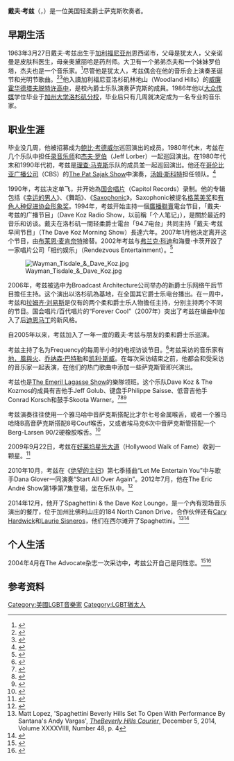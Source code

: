 {{Infobox musical artist <!-- See Wikipedia:WikiProject_Musicians -->
| name                = 戴夫·考兹<br>Dave Koz
| image               = DaveKoz.jpg
| background          = non_vocal_instrumentalist
| birth_name          = David S. Koz
| alias               = 
| birth_date          = {{birth date and age|1963|3|27}}
| death_date          = 
| origin              = {{USA}}[[加州|加州]]恩西諾
| instrument          = 薩克斯風、鋼琴、鼓、{{en-link|EWI|EWI (musical instrument)}}
| genre               = {{en-link|Smooth jazz|Smooth jazz}}
| occupation          = 音樂家、電台主持人
| years_active        = 1990年至今
| label               = [[Capitol_Records|Capitol Records]]（1990{{ndash}}2008）、[[EMI|EMI]]、[[Rendezvous_Music|Rendezvous Entertainment]]、[[Concord_Records|Concord Records]]（2009年至今）
| associated_acts     = [[Bobby_Caldwell|Bobby Caldwell]]
| website             = [http://davekoz.com davekoz.com]
}}
'''戴夫·考兹'''（{{lang|en|Dave Koz}}，{{bd|1963年|3月27日||}}）是一位美国轻柔爵士萨克斯吹奏者。

==早期生活==
1963年3月27日戴夫·考兹出生于[[加利福尼亚州|加利福尼亚州]]恩西诺市，父母是犹太人，父亲诺曼是皮肤科医生，母亲奥黛丽哈是药剂师。大卫有一个弟弟杰夫和一个妹妹罗伯塔，杰夫也是一个音乐家。<ref>{{cite news|last=Ford|first=Dave|url=http://www.sfgate.com/entertainment/article/Record-exec-radio-star-and-smooth-jazz-man-Dave-2700282.php|title=Record exec, radio star and smooth-jazz man. Dave Koz now settles into his newest groove: being an out gay man|date=August 20, 2004|publisher=sfgate.com|accessdate=2013-11-29|archive-date=2021-02-14|archive-url=https://web.archive.org/web/20210214005117/https://www.sfgate.com/entertainment/article/Record-exec-radio-star-and-smooth-jazz-man-Dave-2700282.php|dead-url=no}}</ref>尽管他是犹太人，考兹偶会在他的音乐会上演奏圣诞节和光明节歌曲。<ref>{{cite news|last=Akamatsu|first=Rhetta|url=http://www.seattlepi.com/lifestyle/blogcritics/article/Concert-Review-Dave-Koz-and-Friends-Christmas-2296128.php|title=Concert Review: Dave Koz and Friends Christmas, Cobb Energy Performing Arts Center, Atlanta, GA11/25/11|date=November 27, 2011|publisher=seattlepi.com|accessdate=2013-11-29|archive-date=2020-11-25|archive-url=https://web.archive.org/web/20201125143733/https://www.seattlepi.com/lifestyle/blogcritics/article/Concert-Review-Dave-Koz-and-Friends-Christmas-2296128.php|dead-url=no}}</ref><ref>{{cite news|last=Condran|first=Ed|url=http://www.newsobserver.com/2013/11/28/3409998/dave-koz-brings-christmas-spirit.html|title=Dave Koz brings Christmas spirit to Durham|date=November 28, 2013|publisher=newsobserver.com|accessdate=2013-11-29|archive-date=2013-12-07|archive-url=https://web.archive.org/web/20131207093326/http://www.newsobserver.com/2013/11/28/3409998/dave-koz-brings-christmas-spirit.html|dead-url=no}}</ref>他入讀加利福尼亚洛杉矶林地山（Woodland Hills）的[[威廉霍华德塔夫脱特许高中|威廉霍华德塔夫脱特许高中]]，是校內爵士乐队演奏萨克斯的成員。1986年他以[[大众传媒|大众传媒]]学位毕业于[[加州大学洛杉矶分校|加州大学洛杉矶分校]]，毕业后只有几周就决定成为一名专业的音乐家。

==职业生涯==
毕业没几周，他被招募成为[[鲍比·考德威尔|鲍比·考德威尔]]巡回演出的成员。1980年代末，考兹在几个乐队中担任[[录音乐师|录音乐师]]和[[杰夫·罗伯|杰夫·罗伯]]（Jeff Lorber）一起巡回演出。在1980年代末和1990年代初，考兹是[[理查·马克斯|理查·马克斯]]乐队的成员並一起巡回演出。他还在[[哥伦比亚广播公司|哥伦比亚广播公司]]（CBS）的[[The_Pat_Sajak_Show|The Pat Sajak Show]]中演奏，[[汤姆·斯科特|汤姆·斯科特]]担任领队。<ref>{{Cite web |url=http://community.seattletimes.nwsource.com/archive/?date=19910628&slug=1291538 |title=Pack A Picnic And Head For Ste. Michelle's Big Outdoor Concert, The Seattle Times, June 28, 1991 |access-date=2015-03-17 |archive-date=2013-12-13 |archive-url=https://web.archive.org/web/20131213214139/http://community.seattletimes.nwsource.com/archive/?date=19910628&slug=1291538 |dead-url=no }}</ref>

1990年，考兹决定单飞，并开始為[[Capitol唱片|国会唱片]]（Capitol Records）录制。他的专辑包括《[[幸运的男人|幸运的男人]]》、《舞蹈》、《[[Saxophonic|Saxophonic]]》。Saxophonic被提名[[葛萊美獎|格莱美奖]]和[[有色人种促进协会形象奖|有色人种促进协会形象奖]]。1994年，考兹开始主持一個[[廣播聯賣|廣播聯賣]]電台节目，「戴夫·考兹的广播节目」（Dave Koz Radio Show，以前稱「个人笔记」），是關於最近的音乐和访谈。戴夫在洛杉矶一間轻柔爵士電台「94.7电台」共同主持「戴夫·考兹早间节目」（The Dave Koz Morning Show）長達六年。2007年1月他决定离开这个节目，由[[布莱恩·麦肯奈特|布莱恩·麦肯奈特]]接替。2002年考兹与[[弗兰克·科迪|弗兰克·科迪]]和海曼·卡茨开設了一家唱片公司「相约娱乐」（Rendezvous Entertainment）。<ref>{{cite news |url=http://articles.latimes.com/2002/sep/26/news/wk-family26 |title='Family' CD Puts Them to Sleep; 'Golden Slumber,' lullabies from Dave Koz and his smooth-jazz collaborators, is the first release on his new record label |newspaper=The Los Angeles Times |date=September 26, 2002 |first=Lynne |last=Heffley |accessdate=2015-03-17 |archive-date=2013-12-30 |archive-url=https://web.archive.org/web/20131230235116/http://articles.latimes.com/2002/sep/26/news/wk-family26 |dead-url=no }}</ref>

[[File:Wayman_Tisdale_&_Dave_Koz.jpg|thumb]]

2006年，考兹被选中为Broadcast Architecture公司举办的新爵士乐网络午后节目擔任主持。这个演出以洛杉矶為基地，在全国其它爵士乐电台播出。在一周中，考兹和[[拉姆齐·刘易斯|拉姆齐·刘易斯]]是仅有的两个柔和爵士乐人物擔任主持，分别主持两个不同的节目。国会唱片/百代唱片的“Forever Cool”（2007年）突出了考兹在编曲中加入了后[[迪恩马丁|迪恩马丁]]的新风格。

自2005年以来，考兹加入了一年一度的戴夫·考兹与朋友的柔和爵士乐巡演。

考兹主持了名为Frequency的每周半小时的电视访谈节目。<ref>{{cite web|url=http://fastfocus.tv/Media.aspx?id=290|title=Frequency – Hosted by Dave Koz|work=fastfocus.tv|publisher=Public Television Media|accessdate=2009-07-17|archive-url=https://web.archive.org/web/20090629152806/http://www.fastfocus.tv/media.aspx?id=290|archive-date=2009-06-29|dead-url=yes}}</ref>考兹采访的音乐家有[[地，風與火|地，風與火]]、[[乔纳森·巴特勒|乔纳森·巴特勒]]和[[凯利·斯威|凯利·斯威]]。在每次采访结束之前，他都会和受采访的音乐家一起表演，在他们的热门歌曲中添加一些萨克斯管即兴演出。

考兹也是[[The_Emeril_Lagasse_Show|The Emeril Lagasse Show]]的樂隊领班。这个乐队Dave Koz & The Kozmos的成員有吉他手Jeff Golub、键盘手Philippe Saisse、低音吉他手Conrad Korsch和鼓手Skoota Warner。<ref>{{cite web|url=http://www.davidmixner.com/2010/03/television-emeril-lagasse-and-dave-koz.html|title=Television: Emeril Lagasse and Dave Koz|date=March 22, 2010|accessdate=May 10, 2010|archive-date=2016-07-20|archive-url=https://web.archive.org/web/20160720124050/http://www.davidmixner.com/2010/03/television-emeril-lagasse-and-dave-koz.html|dead-url=no}}</ref><ref>{{cite web|url=http://jazztimes.com/articles/25803-dave-koz-and-emeril-team-up-on-tv|title=Dave Koz and Emeril Team Up on TV|author=Aubrey Everett|publisher=[[JazzTimes|JazzTimes]]|date=March 4, 2010|accessdate=May 17, 2011|archive-url=https://web.archive.org/web/20100329091719/http://jazztimes.com/articles/25803-dave-koz-and-emeril-team-up-on-tv|archive-date=2010-03-29|dead-url=yes}}</ref><ref>{{cite web|url=http://www.ionpress.com/Emeril/pdf/Emeril_Dave-Koz-and-Kozmos-Bio.pdf|title=Dave Koz & The Kozmos|accessdate=May 10, 2010|archive-url=https://web.archive.org/web/20120306132058/http://www.ionpress.com/Emeril/pdf/Emeril_Dave-Koz-and-Kozmos-Bio.pdf|archive-date=2012-03-06|dead-url=yes}}</ref>

考兹演奏往往使用一个雅马哈中音萨克斯搭配比才尔七号金属喉舌，或者一个雅马哈降B高音萨克斯搭配8号Couf喉舌，又或者埃马克6次中音萨克斯管搭配一个Berg-Larsen 90/2硬橡胶喉舌。<ref>{{cite web |url=http://www.wwbw.com/What-the-Pros-Play---Dave-Koz-g26484t0.wwbw |title=What the Pros Play – Saxophonist Dave Koz |last=Vail |first=Greg |accessdate=March 2, 2014 |publisher=Woodwind & Brasswind |archive-date=2016-10-18 |archive-url=https://web.archive.org/web/20161018204507/http://www.wwbw.com/What-the-Pros-Play---Dave-Koz-g26484t0.wwbw |dead-url=no }}</ref>

2009年9月22日，考兹在[[好莱坞星光大道|好莱坞星光大道]]（Hollywood Walk of Fame）收到一颗星。<ref>{{cite web|url=http://www.advocate.com/Arts_and_Entertainment/Music/Koz_Celeb|title=Koz Celeb|last=Steele|first=Bruce|work=[[The_Advocate|The Advocate]]|date=September 22, 2009|accessdate=May 17, 2011|deadurl=yes|archiveurl=https://web.archive.org/web/20091003221131/http://www.advocate.com/Arts_and_Entertainment/Music/Koz_Celeb|archivedate=2009年10月3日}}</ref>

2010年10月，考兹在《[[绝望的主妇|绝望的主妇]]》第七季插曲“Let Me Entertain You”中与歌手Dana Glover一同演奏“Start All Over Again”。2012年7月，他在The Eric André Show第1季第7集登場，坐在乐队中。<ref>{{cite web |url=http://www.amazon.com/J-Moe/dp/B008J3KUKUm |title=The Eric André Show, Season 1, Episode 7, 'J-Moe' |publisher=Amazon |accessdate=October 22, 2014 }}</ref>

2014年12月，他开了Spaghettini & the Dave Koz Lounge，是一个內有现场音乐演出的餐厅，位于加州比佛利山庄的184 North Canon Drive，合作伙伴还有[[Cary_Hardwick|Cary Hardwick]]和[[Laurie_Sisneros|Laurie Sisneros]]，他们在西尔滩开了Spaghettini。<ref>Matt Lopez, 'Spaghettini Beverly Hills Set To Open With Performance By Santana's Andy Vargas', ''[[TheBeverly_Hills_Courier|TheBeverly Hills Courier]]'', December 5, 2014, Volume XXXXVIIII, Number 48, p. 4</ref><ref>{{Cite web |url=http://www.spaghettinibh.com/about.php |title=Spaghettini & the Dave Koz Lounge Beverly Hills |access-date=2015-03-17 |archive-date=2018-11-24 |archive-url=https://web.archive.org/web/20181124105637/http://www.spaghettinibh.com/about.php |dead-url=no }}</ref>

==个人生活==
2004年4月在The Advocate杂志一次采访中，考兹公开自己是同性恋。<ref>{{cite news|url=http://www.advocate.com/arts-entertainment/music/2009/09/22/koz-celeb?page=full|work=The Advocate|title=Koz Celeb|date=September 22, 2009|accessdate=August 21, 2013|quote="his first CD of all-new, original material since he came out in ''The Advocate'' in 2004"|archive-date=2020-12-05|archive-url=https://web.archive.org/web/20201205084226/https://www.advocate.com/arts-entertainment/music/2009/09/22/koz-celeb?page=full|dead-url=no}}</ref><ref>{{cite news|url=http://www.questia.com/library/1G1-116225047/just-koz-smooth-jazz-golden-boy-dave-koz-comes-out-fresh|title=Just Koz: Smooth-Jazz Golden Boy Dave Koz Comes Out-Fresh off His Adventurous New Album, Saxophonic|work=The Advocate {{Subscription required |via=[[Questia|Questia]]}}|date=April 27, 2004|accessdate=August 21, 2013|last=Vary|first=Adam B.|quote=Credibility is one of the main reasons why I feel like now is the time to bring [my sexuality] to my music, to my professional life.... I couldn't actually be who I really was, and I went along with it for a long time, until it was just too much to take, and I couldn't deal with that anymore.|archive-date=2013-12-13|archive-url=https://web.archive.org/web/20131213231046/http://www.questia.com/library/1G1-116225047/just-koz-smooth-jazz-golden-boy-dave-koz-comes-out-fresh|dead-url=no}}</ref>

==参考资料==
{{reflist}}{{Authority control}}

[[Category:美國LGBT音樂家|Category:美國LGBT音樂家]]
[[Category:LGBT猶太人|Category:LGBT猶太人]]